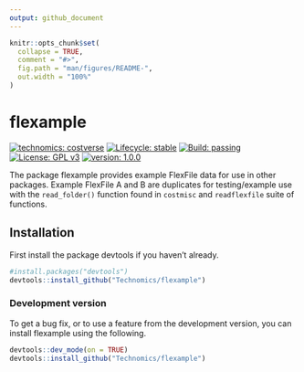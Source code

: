```yaml
---
output: github_document
---
```


<!-- README.md is generated from README.Rmd. Please edit that file -->

```r
knitr::opts_chunk$set(
  collapse = TRUE,
  comment = "#>",
  fig.path = "man/figures/README-",
  out.width = "100%"
)
```

# flexample

<!-- badges: start -->
[![technomics: costverse](https://img.shields.io/badge/technomics-costverse-EAC435.svg)](https://github.com/technomics)
[![Lifecycle: stable](https://img.shields.io/badge/lifecycle-stable-brightgreen.svg)](https://www.tidyverse.org/lifecycle/#stable)
[![Build: passing](https://img.shields.io/badge/build-passing-green.svg)](https://github.com/technomics/readflexfile.git)
[![License: GPL v3](https://img.shields.io/badge/License-GPLv3-blue.svg)](https://www.gnu.org/licenses/gpl-3.0)
[![version: 1.0.0](https://img.shields.io/badge/version-1.0.0-blue.svg)]()
<!-- badges: end -->

The package flexample provides example FlexFile data for use in other packages. Example FlexFile A and B are duplicates for testing/example use with the `read_folder()` function found in `costmisc` and `readflexfile` suite of functions.

## Installation

First install the package devtools if you haven't already.

```r
#install.packages("devtools")
devtools::install_github("Technomics/flexample")

```

### Development version

To get a bug fix, or to use a feature from the development version, you can install flexample using the following. 

```r
devtools::dev_mode(on = TRUE)
devtools::install_github("Technomics/flexample")
```
